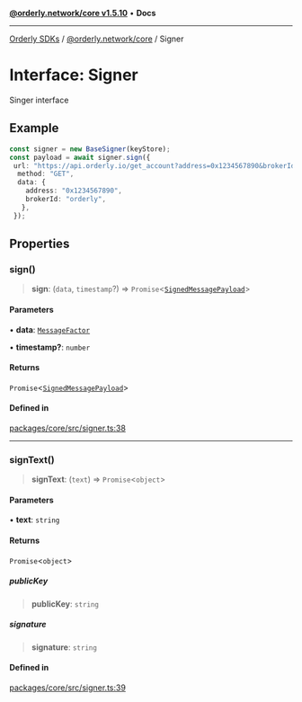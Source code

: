 [**@orderly.network/core v1.5.10**](/sdks/tech-doc/@orderly.network/core/README) • **Docs**

***

[Orderly SDKs](/sdks/tech-doc/packages) / [@orderly.network/core](/sdks/tech-doc/@orderly.network/core/README) / Signer

# Interface: Signer

Singer interface

## Example

```ts
const signer = new BaseSigner(keyStore);
const payload = await signer.sign({
 url: "https://api.orderly.io/get_account?address=0x1234567890&brokerId=orderly",
  method: "GET",
  data: {
    address: "0x1234567890",
    brokerId: "orderly",
   },
 });
 ```

## Properties

### sign()

> **sign**: (`data`, `timestamp`?) => `Promise`\<[`SignedMessagePayload`](/sdks/tech-doc/@orderly.network/core/type-aliases/SignedMessagePayload)\>

#### Parameters

• **data**: [`MessageFactor`](/sdks/tech-doc/@orderly.network/core/type-aliases/MessageFactor)

• **timestamp?**: `number`

#### Returns

`Promise`\<[`SignedMessagePayload`](/sdks/tech-doc/@orderly.network/core/type-aliases/SignedMessagePayload)\>

#### Defined in

[packages/core/src/signer.ts:38](https://github.com/OrderlyNetwork/js-sdk/blob/554ae704783e3b83c40bb234a899e8f02987d9b6/packages/core/src/signer.ts#L38)

***

### signText()

> **signText**: (`text`) => `Promise`\<`object`\>

#### Parameters

• **text**: `string`

#### Returns

`Promise`\<`object`\>

##### publicKey

> **publicKey**: `string`

##### signature

> **signature**: `string`

#### Defined in

[packages/core/src/signer.ts:39](https://github.com/OrderlyNetwork/js-sdk/blob/554ae704783e3b83c40bb234a899e8f02987d9b6/packages/core/src/signer.ts#L39)
